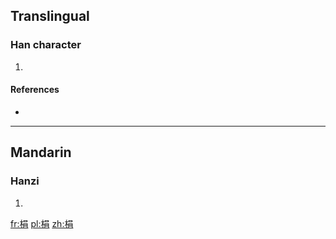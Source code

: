==Translingual==

===Han character===
{{Han char|rn=75|rad=木|as=07|sn=11|four=4692<sub>7</sub>|canj=木口月 (DRB)}}

# {{defn|Han|sort=木07}}

====References====
* {{Han ref|kx=0528.170|dkj=14837|dj=0917.050|hdz=21214.040|uh=688B|ud=26763|bh=D5CC|bd=54732}}

----

==Mandarin==

===Hanzi===
{{cmn-hanzi|pin=[[xuān]] ([[xuan1]])|wg=hsüan<sup>1</sup>}}

# {{defn|lang=cmn|sort=木07}}

[[fr:梋]]
[[pl:梋]]
[[zh:梋]]